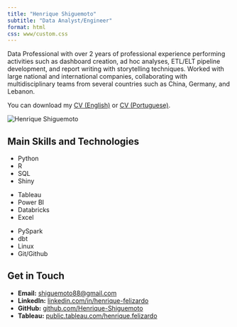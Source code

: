 ```yaml
---
title: "Henrique Shiguemoto"
subtitle: "Data Analyst/Engineer"
format: html
css: www/custom.css
---
```


::::: intro-container
::: intro-text
Data Professional with over 2 years of professional experience performing activities such as dashboard creation, ad hoc analyses, ETL/ELT pipeline development, and report writing with storytelling techniques. Worked with large national and international companies, collaborating with multidisciplinary teams from several countries such as China, Germany, and Lebanon.

You can download my [CV (English)](www/Data%20Analyst.pdf) or [CV (Portuguese)](www/Analista%20de%20Dados.pdf).
:::

::: intro-photo
<img src="www/me1.jpg" alt="Henrique Shiguemoto"/>
:::
:::::

## Main Skills and Technologies

::::: skills-grid
:::: skill-column
::: skills-lists
<ul>

<li>Python</li>

<li>R</li>

<li>SQL</li>

<li>Shiny</li>

</ul>

<ul>

<li>Tableau</li>

<li>Power BI</li>

<li>Databricks</li>

<li>Excel</li>

</ul>

<ul>

<li>PySpark</li>

<li>dbt</li>

<li>Linux</li>

<li>Git/Github</li>

</ul>
:::
::::

<!-- ::: skill-column -->

<!-- <h3>Game Development</h3> -->

<!-- <ul> -->

<!-- <li>Low Level Programming</li> -->

<!-- <li>Game Design</li> -->

<!-- <li>C</li> -->

<!-- <li>C++</li> -->

<!-- <li>C#</li> -->

<!-- <li>Java</li> -->

<!-- <li>SDL3</li> -->

<!-- <li>OpenGL</li> -->

<!-- <li>Unity</li> -->

<!-- <li>Microsoft Visual Studio</li> -->

<!-- </ul> -->

<!-- ::: -->

<!-- ::: skill-column -->

<!-- <h3>Software Engineering</h3> -->

<!-- <ul> -->

<!-- <li>Mobile and Desktop</li> -->

<!-- <li>HCI Design</li> -->

<!-- <li>Flutter</li> -->

<!-- <li>Dart</li> -->

<!-- <li>Java</li> -->

<!-- <li>C#</li> -->

<!-- <li>WinForms</li> -->

<!-- <li>Testing</li> -->

<!-- <li>Debugging</li> -->

<!-- <li>Refactoring</li> -->

<!-- </ul> -->

<!-- ::: -->
:::::

## Get in Touch

::: contact-section
<ul>

<li><strong>Email:</strong> <a href="mailto:shiguemoto88@gmail.com">shiguemoto88\@gmail.com</a></li>

<li><strong>LinkedIn:</strong> <a href="https://www.linkedin.com/in/henrique-felizardo-784533241/" target="_blank">linkedin.com/in/henrique-felizardo</a></li>

<li><strong>GitHub:</strong> <a href="https://github.com/Henrique-Shiguemoto" target="_blank">github.com/Henrique-Shiguemoto</a></li>

<li><strong>Tableau:</strong> <a href="https://public.tableau.com/app/profile/henrique.felizardo" target="_blank">public.tableau.com/henrique.felizardo</a></li>

</ul>
:::
